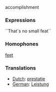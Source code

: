 accomplishment

===Expressions===

´´That´s no small feat´´

===Homophones===

[[feet]]

===Translations===
*[[Dutch]]: [[prestatie]]
*[[German]]: [[Leistung]]